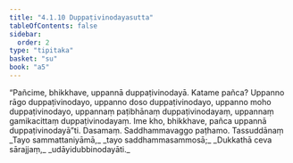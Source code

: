 ```yaml
---
title: "4.1.10 Duppaṭivinodayasutta"
tableOfContents: false
sidebar:
  order: 2
type: "tipitaka"
basket: "su"
book: "a5"
---
```



<DynamicBreadcrumb />

<Division number="160" book="a5">

<Paragraph number="927" book="a5">
“Pañcime, bhikkhave, uppannā duppaṭivinodayā. Katame pañca? Uppanno rāgo duppaṭivinodayo, uppanno doso duppaṭivinodayo, uppanno moho duppaṭivinodayo, uppannaṃ paṭibhānaṃ duppaṭivinodayaṃ, uppannaṃ gamikacittaṃ duppaṭivinodayaṃ. Ime kho, bhikkhave, pañca uppannā duppaṭivinodayā”ti.

</Paragraph>
</Division>

<Paragraph number="928" type="center" book="a5">
Dasamaṃ.



</Paragraph>

<Paragraph number="929" type="center" book="a5">
Saddhammavaggo paṭhamo.



</Paragraph>

<Paragraph number="930" type="center" book="a5">
Tassuddānaṃ


</Paragraph>

<Paragraph number="931" type="verses" book="a5">
_Tayo sammattaniyāmā,_  
_tayo saddhammasammosā;_  
_Dukkathā ceva sārajjaṃ,_  
_udāyidubbinodayāti._
</Paragraph>